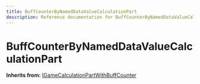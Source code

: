 ```yaml
---
title: BuffCounterByNamedDataValueCalculationPart
description: Reference documentation for BuffCounterByNamedDataValueCalculationPart meta class
---
```



# BuffCounterByNamedDataValueCalculationPart

**Inherits from:** [IGameCalculationPartWithBuffCounter](/classes/igamecalculationpartwithbuffcounter)

<ClassDetails file="/db/classes/BuffCounterByNamedDataValueCalculationPart.b1f941f71a90.json" />
